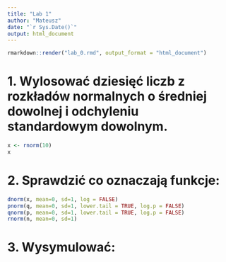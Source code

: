 ---
title: "Lab 1"
author: "Mateusz"
date: "`r Sys.Date()`"
output: html_document
---
```R
rmarkdown::render("lab_0.rmd", output_format = "html_document")
```

# 1. Wylosować dziesięć liczb z rozkładów normalnych o średniej dowolnej i odchyleniu standardowym dowolnym. 

```{R}
x <- rnorm(10)
x
```
# 2. Sprawdzić co oznaczają funkcje: 

```{R}
dnorm(x, mean=0, sd=1, log = FALSE) 
pnorm(q, mean=0, sd=1, lower.tail = TRUE, log.p = FALSE) 
qnorm(p, mean=0, sd=1, lower.tail = TRUE, log.p = FALSE) 
rnorm(n, mean=0, sd=1) 
```

# 3. Wysymulować: 